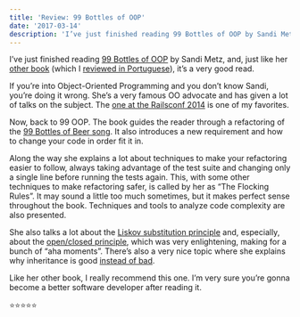 ```yaml
---
title: 'Review: 99 Bottles of OOP'
date: '2017-03-14'
description: 'I’ve just finished reading 99 Bottles of OOP by Sandi Metz, and, just like her other book (which I reviewed in Portuguese), it’s a very good read.'
---
```


I’ve just finished reading [99 Bottles of OOP](https://www.sandimetz.com/99bottles/) by Sandi Metz, and, just like her [other book](http://www.poodr.com/) (which I [reviewed in Portuguese](/posts/review-practical-object-oriented-design-in-ruby/)), it’s a very good read.

If you’re into Object-Oriented Programming and you don’t know Sandi, you’re doing it wrong. She’s a very famous OO advocate and has given a lot of talks on the subject. The [one at the Railsconf 2014](https://www.youtube.com/watch?v=8bZh5LMaSmE&t=2084s) is one of my favorites.

Now, back to 99 OOP. The book guides the reader through a refactoring of the [99 Bottles of Beer song](https://www.rosettacode.org/wiki/99_Bottles_of_Beer). It also introduces a new requirement and how to change your code in order fit it in.

Along the way she explains a lot about techniques to make your refactoring easier to follow, always taking advantage of the test suite and changing only a single line before running the tests again. This, with some other techniques to make refactoring safer, is called by her as “The Flocking Rules”. It may sound a little too much sometimes, but it makes perfect sense throughout the book. Techniques and tools to analyze code complexity are also presented.

She also talks a lot about the [Liskov substitution principle](https://en.wikipedia.org/wiki/Liskov_substitution_principle) and, especially, about the [open/closed principle](https://en.wikipedia.org/wiki/Open/closed_principle), which was very enlightening, making for a bunch of “aha moments”. There’s also a very nice topic where she explains why inheritance is good [instead of bad](https://en.wikipedia.org/wiki/).

Like her other book, I really recommend this one. I’m very sure you’re gonna become a better software developer after reading it.

⭐️⭐️⭐️⭐️⭐️
